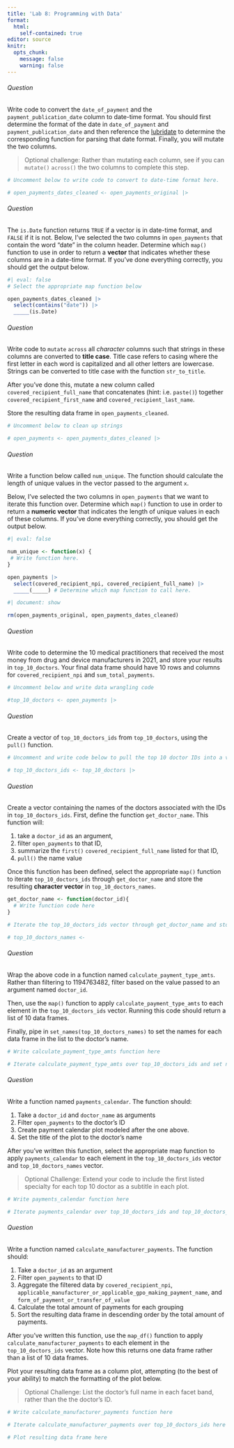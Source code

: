 ```yaml
---
title: 'Lab 8: Programming with Data'
format:
  html:
    self-contained: true
editor: source
knitr:
  opts_chunk:
    message: false
    warning: false
---
```


###### Question

::: question

Write code to convert the `date_of_payment` and the `payment_publication_date` column to date-time format. You should first determine the format of the date in `date_of_payment` and `payment_publication_date` and then reference the [lubridate](https://evoldyn.gitlab.io/evomics-2018/ref-sheets/R_lubridate.pdf) to determine the corresponding function for parsing that date format. Finally, you will mutate the two columns. 

> Optional challenge: Rather than mutating each column, see if you can `mutate()` `across()` the two columns to complete this step. 

:::


```r
# Uncomment below to write code to convert to date-time format here. 

# open_payments_dates_cleaned <- open_payments_original |>

```

###### Question

::: question

The `is.Date` function returns `TRUE` if a vector is in date-time format, and `FALSE` if it is not. Below, I've selected the two columns in `open_payments` that contain the word "date" in the column header. Determine which `map()` function to use in order to return a **vector** that indicates whether these columns are in a date-time format. If you've done everything correctly, you should get the output below. 
:::


```r
#| eval: false
# Select the appropriate map function below

open_payments_dates_cleaned |>
  select(contains("date")) |>
  _____(is.Date)

```

###### Question

::: question

Write code to `mutate` `across` all *character* columns such that strings in these columns are converted to **title case**. Title case refers to casing where the first letter in each word is capitalized and all other letters are lowercase.  Strings can be converted to title case with the function `str_to_title`. 

After you've done this, mutate a new column called `covered_recipient_full_name` that concatenates (hint: i.e. `paste()`) together `covered_recipient_first_name` and `covered_recipient_last_name`. 

Store the resulting data frame in `open_payments_cleaned`. 

:::


```r
# Uncomment below to clean up strings

# open_payments <- open_payments_dates_cleaned |>
```

###### Question

::: question

Write a function below called `num_unique`. The function should calculate the length of unique values in the vector passed to the argument `x`. 

Below, I've selected the two columns in `open_payments` that we want to iterate this function over. Determine which `map()` function to use in order to return a **numeric vector** that indicates the length of unique values in each of these columns. If you've done everything correctly, you should get the output below. 
:::


```r
#| eval: false

num_unique <- function(x) {
 # Write function here.
}

open_payments |>
  select(covered_recipient_npi, covered_recipient_full_name) |>
  _____(_____) # Determine which map function to call here.
```

```r
#| document: show

rm(open_payments_original, open_payments_dates_cleaned)
```

###### Question

::: question

Write code to determine the 10 medical practitioners that received the most money from drug and device manufacturers in 2021, and store your results in `top_10_doctors`. Your final data frame should have 10 rows and columns for `covered_recipient_npi` and `sum_total_payments`. 
:::


```r
# Uncomment below and write data wrangling code

#top_10_doctors <- open_payments |>
```

###### Question

::: question

Create a vector of `top_10_doctors_ids` from `top_10_doctors`, using the `pull()` function. 

:::


```r
# Uncomment and write code below to pull the top 10 doctor IDs into a vector

# top_10_doctors_ids <- top_10_doctors |>
```

###### Question

::: question

Create a vector containing the names of the doctors associated with the IDs in `top_10_doctors_ids`. First, define the function `get_doctor_name`. This function will:

  1.  take a `doctor_id` as an argument, 
  2.  filter `open_payments` to that ID, 
  3.  summarize the `first()` `covered_recipient_full_name` listed for that ID,
  4. `pull()` the name value
  
Once this function has been defined, select the appropriate `map()` function to iterate `top_10_doctors_ids` through `get_doctor_name` and store the resulting **character vector** in `top_10_doctors_names`. 

:::


```r
get_doctor_name <- function(doctor_id){
  # Write function code here
}

# Iterate the top_10_doctors_ids vector through get_doctor_name and store the results in a character vector

# top_10_doctors_names <- 
```

###### Question

::: question

Wrap the above code in a function named `calculate_payment_type_amts`. Rather than filtering to 1194763482, filter based on the value passed to an argument named `doctor_id`.

Then, use the `map()` function to apply `calculate_payment_type_amts` to each element in the `top_10_doctors_ids` vector. Running this code should return a list of 10 data frames. 

Finally, pipe in `set_names(top_10_doctors_names)` to set the names for each data frame in the list to the doctor's name.

:::


```r
# Write calculate_payment_type_amts function here

# Iterate calculate_payment_type_amts over top_10_doctors_ids and set names to top_10_doctors_names
```

###### Question

::: question

Write a function named `payments_calendar`. The function should:

  1. Take a `doctor_id` and `doctor_name` as arguments
  2. Filter `open_payments` to the doctor's ID
  3. Create payment calendar plot modeled after the one above. 
  4. Set the title of the plot to the doctor's name
  
After you've written this function, select the appropriate map function to apply `payments_calendar` to each element in the `top_10_doctors_ids` vector and `top_10_doctors_names` vector. 

> Optional Challenge: Extend your code to include the first listed specialty for each top 10 doctor as a subtitle in each plot. 

:::


```r
# Write payments_calendar function here

# Iterate payments_calendar over top_10_doctors_ids and top_10_doctors_ids to create 10 plots
```

###### Question

::: question

Write a function named `calculate_manufacturer_payments`. The function should:

  1. Take a `doctor_id` as an argument
  2. Filter `open_payments` to that ID
  3. Aggregate the filtered data by `covered_recipient_npi`,
             `applicable_manufacturer_or_applicable_gpo_making_payment_name`, and
             `form_of_payment_or_transfer_of_value `
  4. Calculate the total amount of payments for each grouping
  5. Sort the resulting data frame in descending order by the total amount of payments. 

After you've written this function, use the `map_df()` function to apply `calculate_manufacturer_payments` to each element in the `top_10_doctors_ids` vector. Note how this returns one data frame rather than a list of 10 data frames. 

Plot your resulting data frame as a column plot, attempting (to the best of your ability) to match the formatting of the plot below.

> Optional Challenge: List the doctor's full name in each facet band, rather than the the doctor's ID. 

:::


```r
# Write calculate_manufacturer_payments function here

# Iterate calculate_manufacturer_payments over top_10_doctors_ids here

# Plot resulting data frame here
```

